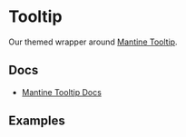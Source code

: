 
<Meta of={TooltipStories} />

# Tooltip

Our themed wrapper around [Mantine Tooltip](https://v6.mantine.dev/core/tooltip/).

## Docs

- [Mantine Tooltip Docs](https://v6.mantine.dev/core/tooltip/)

## Examples

<Canvas>
  <Story of={TooltipStories.Default} />
</Canvas>
